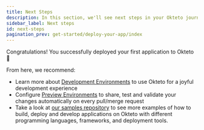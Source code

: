 ```yaml
---
title: Next Steps
description: In this section, we'll see next steps in your Okteto journey
sidebar_label: Next steps
id: next-steps
pagination_prev: get-started/deploy-your-app/index
---
```


Congratulations! You successfully deployed your first application to Okteto 🚀

From here, we recommend:

- Learn more about [Development Environments](deploy/development-environments.mdx) to use Okteto for a joyful development experience
- Configure [Preview Environments](preview/overview.mdx) to share, test and validate your changes automatically on every pull/merge request
- Take a look at [our samples repository](https://github.com/okteto/samples) to see more examples of how to build, deploy and develop applications on Okteto with different programming languages, frameworks, and deployment tools.
